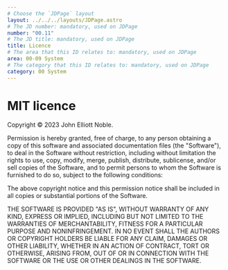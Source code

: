 ```yaml
---
# Choose the `JDPage` layout
layout: ../../../layouts/JDPage.astro
# The JD number: mandatory, used on JDPage
number: "00.11"
# The JD title: mandatory, used on JDPage
title: Licence
# The area that this ID relates to: mandatory, used on JDPage
area: 00-09 System
# The category that this ID relates to: mandatory, used on JDPage
category: 00 System
---
```


# MIT licence

Copyright © 2023 John Elliott Noble.

Permission is hereby granted, free of charge, to any person obtaining a copy of this software and associated documentation files (the "Software"), to deal in the Software without restriction, including without limitation the rights to use, copy, modify, merge, publish, distribute, sublicense, and/or sell copies of the Software, and to permit persons to whom the Software is furnished to do so, subject to the following conditions:

The above copyright notice and this permission notice shall be included in all copies or substantial portions of the Software.

THE SOFTWARE IS PROVIDED "AS IS", WITHOUT WARRANTY OF ANY KIND, EXPRESS OR IMPLIED, INCLUDING BUT NOT LIMITED TO THE WARRANTIES OF MERCHANTABILITY, FITNESS FOR A PARTICULAR PURPOSE AND NONINFRINGEMENT. IN NO EVENT SHALL THE AUTHORS OR COPYRIGHT HOLDERS BE LIABLE FOR ANY CLAIM, DAMAGES OR OTHER LIABILITY, WHETHER IN AN ACTION OF CONTRACT, TORT OR OTHERWISE, ARISING FROM, OUT OF OR IN CONNECTION WITH THE SOFTWARE OR THE USE OR OTHER DEALINGS IN THE SOFTWARE.
